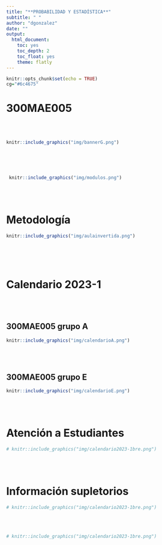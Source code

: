 ```yaml
---
title: "**PROBABILIDAD Y ESTADÍSTICA**"
subtitle: " "
author: "dgonzalez"
date: ""
output:
  html_document:
    toc: yes
    toc_depth: 2
    toc_float: yes
    theme: flatly
---
```



```r
knitr::opts_chunk$set(echo = TRUE)
cg="#6c4675"

```

# **300MAE005**

<br/><br/>



```r
knitr::include_graphics("img/bannerG.png")
```


<br/><br/><br/>


```r
 knitr::include_graphics("img/modulos.png")
```
<br/><br/>

# **Metodología**
 
```r
knitr::include_graphics("img/aulainvertida.png")
```
<br/><br/><br/>


# **Calendario 2023-1**

<br/><br/>
<!-- # **Salones de clase** -->

## **300MAE005 grupo A**

```r
knitr::include_graphics("img/calendarioA.png")
```

<br/><br/>

## **300MAE005  grupo E**

```r
knitr::include_graphics("img/calendarioE.png")
```

<br/><br/>

# **Atención a Estudiantes**


```r
# knitr::include_graphics("img/calendario2023-1bre.png")
```

<br/><br/>

# **Información supletorios**


```r
# knitr::include_graphics("img/calendario2023-1bre.png")
```

<br/><br/>


```r
# knitr::include_graphics("img/calendario2023-1bre.png")
```

